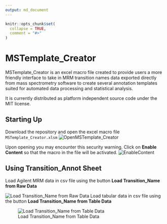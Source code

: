 ```yaml
---
output: md_document 
---
```


```r
knitr::opts_chunk$set(
  collapse = TRUE,
  comment = "#>"
)
```

# MSTemplate_Creator

MSTemplate_Creator is an excel macro file created to provide users a more friendly interface to take in MRM transition names data exported directly from mass spectrometry software to create several annotation templates suited for automated data processing and statistical analysis.

It is currently distributed as platform independent source code under the MIT license.

## Starting Up

Download the repository and open the excel macro file `MSTemplate_Creator.xlsm` ![OpenMSTemplate_Creator](figures/OpenMSTemplate_Creator.JPG)

Upon opening you may encounter this security warning. Click on **Enable Content** so that the macro in the file will be activated. 
![EnableContent](figures/EnableContentWarning.jpg)

## Using Transition_Annot Sheet

Load Agilent MRM data in csv file using the button **Load Transition_Name from Raw Data**

![Load Transition_Name from Raw Data](figures/trial.gif)
Load tabular data in csv file using the button **Load Transition_Name from Table Data**

![Load Transition_Name from Table Data](figures/trial2.gif)


